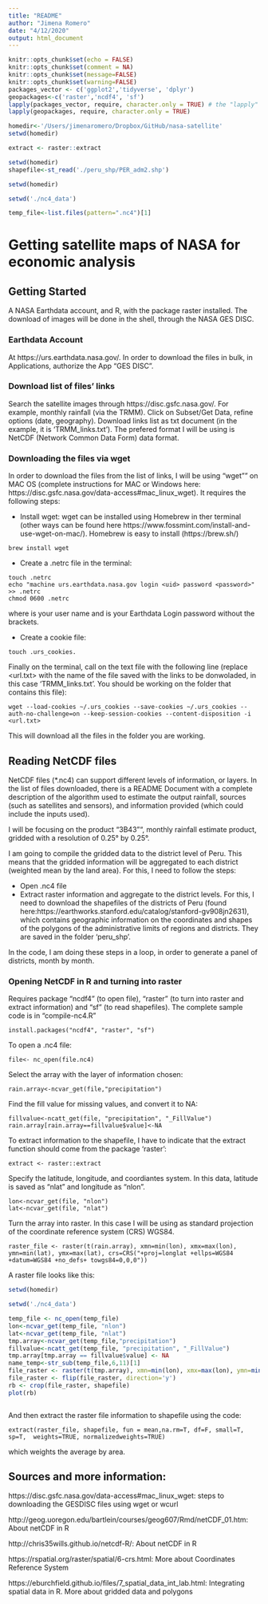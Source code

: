 ```yaml
---
title: "README"
author: "Jimena Romero"
date: "4/12/2020"
output: html_document
---
```


```r
knitr::opts_chunk$set(echo = FALSE)
knitr::opts_chunk$set(comment = NA) 
knitr::opts_chunk$set(message=FALSE)
knitr::opts_chunk$set(warning=FALSE)
packages_vector <- c('ggplot2','tidyverse', 'dplyr')
geopackages<-c('raster','ncdf4', 'sf')
lapply(packages_vector, require, character.only = TRUE) # the "lapply" function means "apply this function to the elements of this list or more restricted data 
lapply(geopackages, require, character.only = TRUE) 

homedir<-'/Users/jimenaromero/Dropbox/GitHub/nasa-satellite'
setwd(homedir)

extract <- raster::extract

setwd(homedir)
shapefile<-st_read('./peru_shp/PER_adm2.shp')

setwd(homedir)

setwd('./nc4_data')

temp_file<-list.files(pattern=".nc4")[1]
```

# Getting satellite maps of NASA for economic analysis

## Getting Started

A NASA Earthdata account, and R, with the package raster installed. The download of images will be done in the shell, through the NASA GES DISC. 

### Earthdata Account 

At https://urs.earthdata.nasa.gov/. In order to download the files in bulk, in Applications, authorize the App "GES DISC". 

### Download list of files' links

Search the satellite images through https://disc.gsfc.nasa.gov/. For example, monthly rainfall (via the TRMM). Click on Subset/Get Data, refine options (date, geography). Download links list as txt document (in the example, it is 'TRMM_links.txt'). The prefered format I will be using is NetCDF (Network Common Data Form) data format. 

### Downloading the files via wget

In order to download the files from the list of links, I will be using "wget"" on MAC OS (complete instructions for MAC or Windows here: https://disc.gsfc.nasa.gov/data-access#mac_linux_wget). It requires the following steps:

- Install wget: wget can be installed using Homebrew in ther terminal (other ways can be found here https://www.fossmint.com/install-and-use-wget-on-mac/). Homebrew is easy to install (https://brew.sh/)

```
brew install wget
```
 
- Create a .netrc file in the terminal: 

```
touch .netrc
echo "machine urs.earthdata.nasa.gov login <uid> password <password>" >> .netrc 
chmod 0600 .netrc 
```

where <uid> is your user name and <password> is your Earthdata Login password without the brackets. 

- Create a cookie file:

```
touch .urs_cookies.
```


Finally on the terminal, call on the text file with the following line (replace <url.txt> with the name of the file saved with the links to be donwoladed, in this case 'TRMM_links.txt'. You should be working on the folder that contains this file):

```
wget --load-cookies ~/.urs_cookies --save-cookies ~/.urs_cookies --auth-no-challenge=on --keep-session-cookies --content-disposition -i <url.txt>
```

This will download all the files in the folder you are working. 
 
 
## Reading NetCDF files

NetCDF files (*.nc4) can support different levels of information, or layers. In the list of files downloaded, there is a README Document with a complete description of the algorithm used to estimate the output rainfall, sources (such as satellites and sensors), and information provided (which could include the inputs used).

I will be focusing on the product "3B43"", monthly rainfall estimate product, gridded with a resolution of 0.25° by 0.25°. 

I am going to compile the gridded data to the district level of Peru. This means that the gridded information will be aggregated to each district (weighted mean by the land area). For this, I need to follow the steps: 

- Open .nc4 file
- Extract raster information and aggregate to the district levels. For this, I need to download the shapefiles of the districts of Peru (found here:https://earthworks.stanford.edu/catalog/stanford-gv908jn2631), which contains geographic information on the coordinates and shapes of the polygons of the administrative limits of regions and districts. They are saved in the folder 'peru_shp'.

In the code, I am doing these steps in a loop, in order to generate a panel of districts, month by month. 

### Opening NetCDF in R and turning into raster

Requires package "ncdf4" (to open file), "raster" (to turn into raster and extract information) and "sf" (to read shapefiles). The complete sample code is in "compile-nc4.R"

```
install.packages("ncdf4", "raster", "sf")
```

To open a .nc4 file: 

```
file<- nc_open(file.nc4)

```
Select the array with the layer of information chosen: 

```
rain.array<-ncvar_get(file,"precipitation")

```

Find the fill value for missing values, and convert it to NA:

```
fillvalue<-ncatt_get(file, "precipitation", "_FillValue")
rain.array[rain.array==fillvalue$value]<-NA
```

To extract information to the shapefile, I have to indicate that the extract function should come from the package 'raster':

```
extract <- raster::extract
```

Specify the latitude, longitude, and coordiantes system. In this data, latitude is saved as "nlat" and longitude as "nlon". 

```
lon<-ncvar_get(file, "nlon")
lat<-ncvar_get(file, "nlat")

```
Turn the array into raster. In this case I will be using as standard projection of the coordinate reference system (CRS) WGS84. 

```
raster_file <- raster(t(rain.array), xmn=min(lon), xmx=max(lon), ymn=min(lat), ymx=max(lat), crs=CRS("+proj=longlat +ellps=WGS84 +datum=WGS84 +no_defs+ towgs84=0,0,0"))
```


A raster file looks like this: 

```r

setwd(homedir)

setwd('./nc4_data')

temp_file <- nc_open(temp_file)
lon<-ncvar_get(temp_file, "nlon")
lat<-ncvar_get(temp_file, "nlat")
tmp.array<-ncvar_get(temp_file,"precipitation")
fillvalue<-ncatt_get(temp_file, "precipitation", "_FillValue")
tmp.array[tmp.array == fillvalue$value] <- NA
name_temp<-str_sub(temp_file,6,11)[1]
file_raster <- raster(t(tmp.array), xmn=min(lon), xmx=max(lon), ymn=min(lat), ymx=max(lat), crs=CRS("+proj=longlat +ellps=WGS84 +datum=WGS84 +no_defs+ towgs84=0,0,0"))
file_raster <- flip(file_raster, direction='y')
rb <- crop(file_raster, shapefile)
plot(rb)



```
And then extract the raster file information to shapefile using the code: 

```
extract(raster_file, shapefile, fun = mean,na.rm=T, df=F, small=T, sp=T,  weights=TRUE, normalizedweights=TRUE)
```
which weights the average by area. 


## Sources and more information: 

https://disc.gsfc.nasa.gov/data-access#mac_linux_wget: steps to downloading the GESDISC files using wget or wcurl

http://geog.uoregon.edu/bartlein/courses/geog607/Rmd/netCDF_01.htm: About netCDF in R

http://chris35wills.github.io/netcdf-R/: About netCDF in R

https://rspatial.org/raster/spatial/6-crs.html: More about Coordinates Reference System

https://eburchfield.github.io/files/7_spatial_data_int_lab.html: Integrating spatial data in R. More about gridded data and polygons
